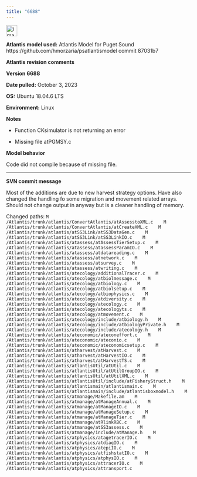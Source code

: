 ```yaml
---
title: "6688"
---
```


<img width="30" alt="image" src="https://user-images.githubusercontent.com/11339490/272713181-58a7442b-f4df-4987-9afe-cb4702236a8f.jpg">

**Atlantis model used:** Atlantis Model for Puget Sound https://github.com/hmorzaria/psatlantismodel commit 87031b7

**Atlantis revision comments**

**Version 6688**

**Date pulled:** October 3, 2023

**OS:** Ubuntu 18.04.6 LTS

**Environment:** Linux

**Notes**

-   Function CKsimulator is not returning an error

-   Missing file atPGMSY.c

**Model behavior**

Code did not compile because of missing file.

--------------------------------------------------------------------------------

**SVN commit message** 

Most of the additions are due to new harvest strategy options. Have also changed the handling fo some migration and movement related arrays. Should not change output in anyway but is a cleaner handling of memory.

Changed paths:
`   M /Atlantis/trunk/atlantis/ConvertAtlantis/atAssesstoXML.c
   M /Atlantis/trunk/atlantis/ConvertAtlantis/atCreateXML.c
   M /Atlantis/trunk/atlantis/atSS3Link/atSS3DataGen.c
   M /Atlantis/trunk/atlantis/atSS3Link/atSS3LinkIO.c
   M /Atlantis/trunk/atlantis/atassess/atAssessTierSetup.c
   M /Atlantis/trunk/atlantis/atassess/atassessParamIO.c
   M /Atlantis/trunk/atlantis/atassess/atdatareading.c
   M /Atlantis/trunk/atlantis/atassess/atnetwork.c
   M /Atlantis/trunk/atlantis/atassess/atsurvey.c
   M /Atlantis/trunk/atlantis/atassess/atwriting.c
   M /Atlantis/trunk/atlantis/atecology/additionalTracer.c
   M /Atlantis/trunk/atlantis/atecology/atbiolmessage.c
   M /Atlantis/trunk/atlantis/atecology/atbiology.c
   M /Atlantis/trunk/atlantis/atecology/atbiolsetup.c
   M /Atlantis/trunk/atlantis/atecology/atbiophysics.c
   M /Atlantis/trunk/atlantis/atecology/atdiversity.c
   M /Atlantis/trunk/atlantis/atecology/atecology.c
   M /Atlantis/trunk/atlantis/atecology/atecologyts.c
   M /Atlantis/trunk/atlantis/atecology/atmovement.c
   M /Atlantis/trunk/atlantis/atecology/include/atbiology.h
   M /Atlantis/trunk/atlantis/atecology/include/atbiologyPrivate.h
   M /Atlantis/trunk/atlantis/atecology/include/atecology.h
   M /Atlantis/trunk/atlantis/ateconomic/ateconeffort.c
   M /Atlantis/trunk/atlantis/ateconomic/ateconio.c
   M /Atlantis/trunk/atlantis/ateconomic/ateconomicsetup.c
   M /Atlantis/trunk/atlantis/atharvest/atHarvest.c
   M /Atlantis/trunk/atlantis/atharvest/atHarvestIO.c
   M /Atlantis/trunk/atlantis/atharvest/atHarvestTS.c
   M /Atlantis/trunk/atlantis/atlantisUtil/atUtil.c
   M /Atlantis/trunk/atlantis/atlantisUtil/atUtilGroupIO.c
   M /Atlantis/trunk/atlantis/atlantisUtil/atUtilXML.c
   M /Atlantis/trunk/atlantis/atlantisUtil/include/atFisheryStruct.h
   M /Atlantis/trunk/atlantis/atlantismain/atlantismain.c
   M /Atlantis/trunk/atlantis/atlantismain/include/atlantisboxmodel.h
   M /Atlantis/trunk/atlantis/atmanage/Makefile.am
   M /Atlantis/trunk/atlantis/atmanage/atManageAnnual.c
   M /Atlantis/trunk/atlantis/atmanage/atManageIO.c
   M /Atlantis/trunk/atlantis/atmanage/atManageSetup.c
   M /Atlantis/trunk/atlantis/atmanage/atManageTier.c
   M /Atlantis/trunk/atlantis/atmanage/atRlinkRBC.c
   M /Atlantis/trunk/atlantis/atmanage/atSS3assess.c
   M /Atlantis/trunk/atlantis/atmanage/include/atManage.h
   M /Atlantis/trunk/atlantis/atphysics/atagetracerIO.c
   M /Atlantis/trunk/atlantis/atphysics/atdiagIO.c
   M /Atlantis/trunk/atlantis/atphysics/atepiIO.c
   M /Atlantis/trunk/atlantis/atphysics/atfishstatIO.c
   M /Atlantis/trunk/atlantis/atphysics/atphysIO.c
   M /Atlantis/trunk/atlantis/atphysics/attracerIO.c
   M /Atlantis/trunk/atlantis/atphysics/attransport.c`

